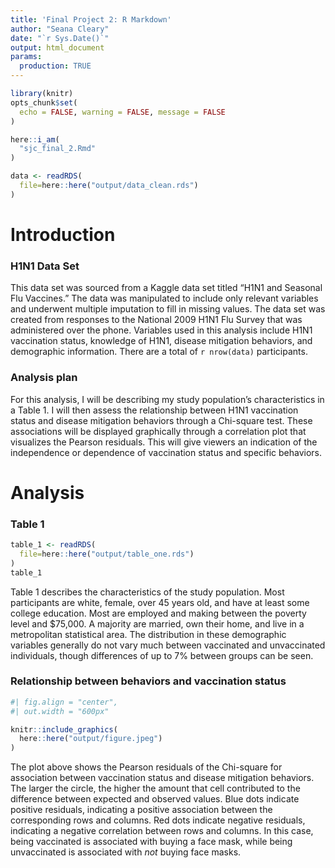 ```yaml
---
title: 'Final Project 2: R Markdown'
author: "Seana Cleary"
date: "`r Sys.Date()`"
output: html_document
params: 
  production: TRUE
---
```


```r
library(knitr)
opts_chunk$set(
  echo = FALSE, warning = FALSE, message = FALSE
)
```

```r
here::i_am(
  "sjc_final_2.Rmd"
)

data <- readRDS(
  file=here::here("output/data_clean.rds")
)
```

# Introduction

### H1N1 Data Set

This data set was sourced from a Kaggle data set titled "H1N1 and Seasonal Flu Vaccines." The data was manipulated to include only relevant variables and underwent multiple imputation to fill in missing values. The data set was created from responses to the National 2009 H1N1 Flu Survey that was administered over the phone. Variables used in this analysis include H1N1 vaccination status, knowledge of H1N1, disease mitigation behaviors, and demographic information. There are a total of `r nrow(data)` participants.

### Analysis plan

For this analysis, I will be describing my study population's characteristics in a Table 1. I will then assess the relationship between H1N1 vaccination status and disease mitigation behaviors through a Chi-square test. These associations will be displayed graphically through a correlation plot that visualizes the Pearson residuals. This will give viewers an indication of the independence or dependence of vaccination status and specific behaviors. 

# Analysis

### Table 1

```r
table_1 <- readRDS(
  file=here::here("output/table_one.rds")
)
table_1
```

Table 1 describes the characteristics of the study population. Most participants are white, female, over 45 years old, and have at least some college education. Most are employed and making between the poverty level and $75,000. A majority are married, own their home, and live in a metropolitan statistical area. The distribution in these demographic variables generally do not vary much between vaccinated and unvaccinated individuals, though differences of up to 7% between groups can be seen.

### Relationship between behaviors and vaccination status

```r
#| fig.align = "center",
#| out.width = "600px"

knitr::include_graphics(
  here::here("output/figure.jpeg")
)
```

The plot above shows the Pearson residuals of the Chi-square for association between vaccination status and disease mitigation behaviors. The larger the circle, the higher the amount that cell contributed to the difference between expected and observed values. Blue dots indicate positive residuals, indicating a positive association between the corresponding rows and columns. Red dots indicate negative residuals, indicating a negative correlation between rows and columns. In this case, being vaccinated is associated with buying a face mask, while being unvaccinated is associated with *not* buying face masks. 